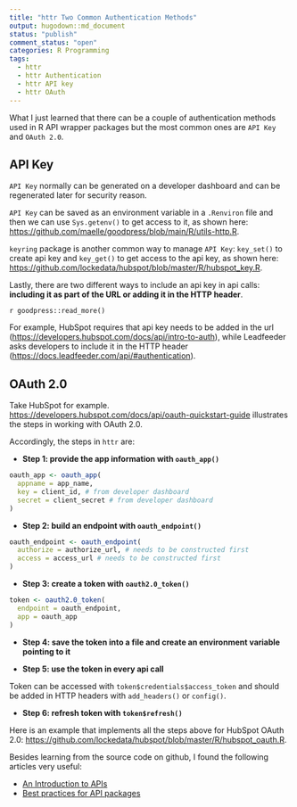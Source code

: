 ```yaml
---
title: "httr Two Common Authentication Methods"
output: hugodown::md_document
status: "publish"
comment_status: "open"
categories: R Programming
tags:
  - httr
  - httr Authentication
  - httr API key
  - httr OAuth
---
```


What I just learned that there can be a couple of authentication methods used in R API wrapper packages but the most common ones are `API Key` and `OAuth 2.0`.

## API Key

`API Key` normally can be generated on a developer dashboard and can be regenerated later for security reason.

`API Key` can be saved as an environment variable in a `.Renviron` file and then we can use `Sys.getenv()` to get access to it, as shown here: <https://github.com/maelle/goodpress/blob/main/R/utils-http.R>.

`keyring` package is another common way to manage `API Key`: `key_set()` to create api key and `key_get()` to get access to the api key, as shown here: <https://github.com/lockedata/hubspot/blob/master/R/hubspot_key.R>.

Lastly, there are two different ways to include an api key in api calls: **including it as part of the URL or adding it in the HTTP header**.

`r goodpress::read_more()`

For example, HubSpot requires that api key needs to be added in the url (<https://developers.hubspot.com/docs/api/intro-to-auth>), while Leadfeeder asks developers to include it in the HTTP header (<https://docs.leadfeeder.com/api/#authentication>).

## OAuth 2.0

Take HubSpot for example. <https://developers.hubspot.com/docs/api/oauth-quickstart-guide> illustrates the steps in working with OAuth 2.0.

Accordingly, the steps in `httr` are:

-   **Step 1: provide the app information with `oauth_app()`**

```r
oauth_app <- oauth_app(
  appname = app_name, 
  key = client_id, # from developer dashboard
  secret = client_secret # from developer dashboard
)
```

-   **Step 2: build an endpoint with `oauth_endpoint()`**

```r
oauth_endpoint <- oauth_endpoint(
  authorize = authorize_url, # needs to be constructed first
  access = access_url # needs to be constructed first
)
```

-   **Step 3: create a token with `oauth2.0_token()`**

```r
token <- oauth2.0_token(
  endpoint = oauth_endpoint,
  app = oauth_app
)
```

-   **Step 4: save the token into a file and create an environment variable pointing to it**

-   **Step 5: use the token in every api call**

Token can be accessed with `token$credentials$access_token` and should be added in HTTP headers with `add_headers()` or `config()`.

-   **Step 6: refresh token with `token$refresh()`**

Here is an example that implements all the steps above for HubSpot OAuth 2.0: <https://github.com/lockedata/hubspot/blob/master/R/hubspot_oauth.R>.

Besides learning from the source code on github, I found the following articles very useful:

-   [An Introduction to APIs](https://zapier.com/learn/apis/)
-   [Best practices for API packages](https://httr.r-lib.org/articles/api-packages.html)
